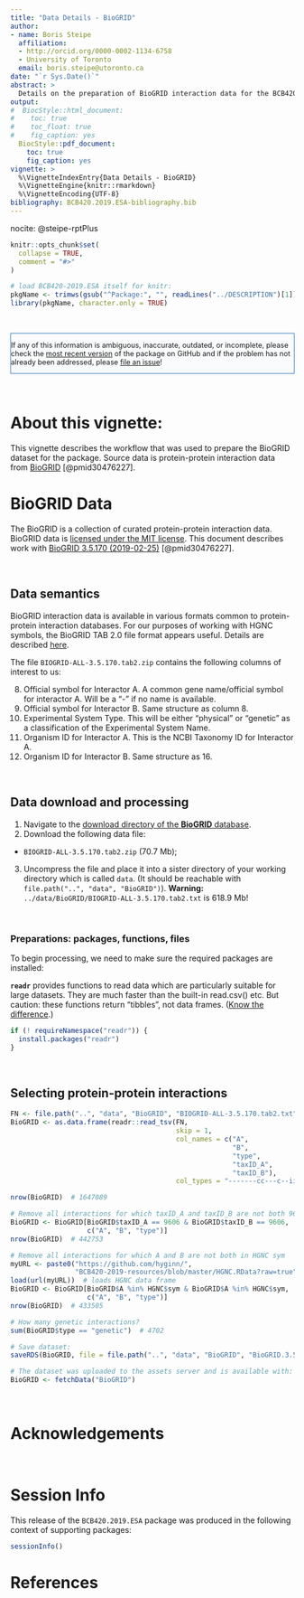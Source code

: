 ```yaml
---
title: "Data Details - BioGRID"
author:
- name: Boris Steipe
  affiliation: 
  - http://orcid.org/0000-0002-1134-6758
  - University of Toronto
  email: boris.steipe@utoronto.ca
date: "`r Sys.Date()`"
abstract: >
  Details on the preparation of BioGRID interaction data for the BCB420.2019.ESA package.
output:
#  BiocStyle::html_document:
#    toc: true
#    toc_float: true
#    fig_caption: yes
  BiocStyle::pdf_document:
    toc: true
    fig_caption: yes
vignette: >
  %\VignetteIndexEntry{Data Details - BioGRID}
  %\VignetteEngine{knitr::rmarkdown}
  %\VignetteEncoding{UTF-8}
bibliography: BCB420.2019.ESA-bibliography.bib
---
```

<!-- bibliography that appears in the references, 
but not as a citation in the body -->
nocite: @steipe-rptPlus

<!--- this inline style supports diff-like highlighting -->
<style>
  .add {
    color: #22863a;
    background-color: #f0fff4;
  }
  .del {
    color: #b31d28;
    background-color: #ffeef0;
  }
</style>


```r
knitr::opts_chunk$set(
  collapse = TRUE,
  comment = "#>"
)

# load BCB420-2019.ESA itself for knitr:
pkgName <- trimws(gsub("^Package:", "", readLines("../DESCRIPTION")[1]))
library(pkgName, character.only = TRUE)

```

&nbsp;

<div style="font-size:90%;border:solid 1px #337ab7;background-color:#FAFBFC;margin-right:0px;">
If any of this information is ambiguous, inaccurate, outdated, or incomplete, please check the [most recent version](https://github.com/hyginn/BCB420.2019.ESA) of the package on GitHub and if the problem has not already been addressed, please 
[file an issue](https://github.com/hyginn/BCB420.2019.ESA/issues)!
</div>

&nbsp;

# About this vignette:

This vignette describes the workflow that was used to prepare the BioGRID dataset for the package. Source data is  protein-protein interaction data from [BioGRID ](https:/thebiogrid.org/) [@pmid30476227].


# BioGRID Data

The BioGRID is a collection of curated protein-protein interaction data. BioGRID data is [licensed under the MIT license](https://downloads.thebiogrid.org/Download/LICENSE.txt). This document describes work with [BioGRID 3.5.170 (2019-02-25)](https://downloads.thebiogrid.org/BioGRID/Release-Archive/BIOGRID-3.5.170/) [@pmid30476227].

&nbsp;

## Data semantics

BioGRID interaction data is available in various formats common to protein-protein interaction databases. For our purposes of working with HGNC symbols, the BioGRID TAB 2.0 file format appears useful. Details are described [here](https://wiki.thebiogrid.org/doku.php/biogrid_tab_version_2.0).

The file `BIOGRID-ALL-3.5.170.tab2.zip` contains the following columns of interest to us:

8. Official symbol for Interactor A. A common gene name/official symbol for interactor A. Will be a “-” if no name is available.
9. Official symbol for Interactor B. Same structure as column 8.
13. Experimental System Type. This will be either "physical" or "genetic" as a classification of the Experimental System Name.
16. Organism ID for Interactor A. This is the NCBI Taxonomy ID for Interactor A.
17. Organism ID for Interactor B. Same structure as 16.

&nbsp;

## Data download and processing

1. Navigate to the [download directory of the **BioGRID** database](https://downloads.thebiogrid.org/BioGRID/Release-Archive/BIOGRID-3.5.170/).
2. Download the following data file: 
* `BIOGRID-ALL-3.5.170.tab2.zip` (70.7 Mb);
3. Uncompress the file and place it into a sister directory of your working directory which is called `data`. (It should be reachable with `file.path("..", "data", "BioGRID")`). **Warning:**  `../data/BioGRID/BIOGRID-ALL-3.5.170.tab2.txt` is 618.9 Mb!

&nbsp;

### Preparations: packages, functions, files

To begin processing, we need to make sure the required packages are installed:

**`readr`** provides functions to read data which are particularly suitable for
large datasets. They are much faster than the built-in read.csv() etc. But caution: these functions return "tibbles", not data frames. ([Know the difference](https://cran.r-project.org/web/packages/tibble/vignettes/tibble.html).)
```R
if (! requireNamespace("readr")) {
  install.packages("readr")
}
```

&nbsp;


## Selecting protein-protein interactions

```R
FN <- file.path("..", "data", "BioGRID", "BIOGRID-ALL-3.5.170.tab2.txt")
BioGRID <- as.data.frame(readr::read_tsv(FN,
                                         skip = 1,
                                         col_names = c("A",
                                                       "B",
                                                       "type",
                                                       "taxID_A",
                                                       "taxID_B"),
                                         col_types = "-------cc---c--ii-------"))

nrow(BioGRID)  # 1647089

# Remove all interactions for which taxID_A and taxID_B are not both 9606
BioGRID <- BioGRID[BioGRID$taxID_A == 9606 & BioGRID$taxID_B == 9606, 
                   c("A", "B", "type")]
nrow(BioGRID)  # 442753

# Remove all interactions for which A and B are not both in HGNC sym
myURL <- paste0("https://github.com/hyginn/",
                "BCB420-2019-resources/blob/master/HGNC.RData?raw=true")
load(url(myURL))  # loads HGNC data frame
BioGRID <- BioGRID[BioGRID$A %in% HGNC$sym & BioGRID$A %in% HGNC$sym, 
                   c("A", "B", "type")]
nrow(BioGRID)  # 433505

# How many genetic interactions?
sum(BioGRID$type == "genetic")  # 4702

# Save dataset:
saveRDS(BioGRID, file = file.path("..", "data", "BioGRID", "BioGRID.3.5.170.rds"))  # 2.8 Mb

# The dataset was uploaded to the assets server and is available with:
BioGRID <- fetchData("BioGRID")

```


&nbsp;

# Acknowledgements

&nbsp;



# Session Info

This release of the `BCB420.2019.ESA` package was produced in the following context of supporting packages:

```r
sessionInfo()
```

<!-- the bibliography appears at the end of the page -->
# References


<!-- End -->
